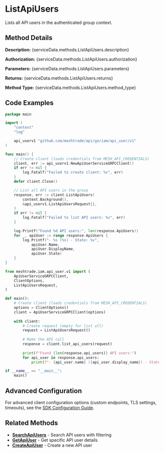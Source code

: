# ListApiUsers

Lists all API users in the authenticated group context.


## Method Details

**Description:** {serviceData.methods.ListApiUsers.description}

**Authorization:** {serviceData.methods.ListApiUsers.authorization}

**Parameters:** {serviceData.methods.ListApiUsers.parameters}

**Returns:** {serviceData.methods.ListApiUsers.returns}

**Method Type:** {serviceData.methods.ListApiUsers.method_type}

## Code Examples

<Tabs>
<TabItem value="go" label="Go">

```go title="list-api-users.go"
package main

import (
	"context"
	"log"

	api_userv1 "github.com/meshtrade/api/go/iam/api_user/v1"
)

func main() {
	// Create client (loads credentials from MESH_API_CREDENTIALS)
	client, err := api_userv1.NewApiUserServiceGRPCClient()
	if err != nil {
		log.Fatalf("Failed to create client: %v", err)
	}
	defer client.Close()

	// List all API users in the group
	response, err := client.ListApiUsers(
		context.Background(),
		&api_userv1.ListApiUsersRequest{},
	)
	if err != nil {
		log.Fatalf("Failed to list API users: %v", err)
	}

	log.Printf("Found %d API users:", len(response.ApiUsers))
	for _, apiUser := range response.ApiUsers {
		log.Printf("- %s (%s) - State: %v", 
			apiUser.Name, 
			apiUser.DisplayName, 
			apiUser.State)
	}
}
```

</TabItem>
<TabItem value="python" label="Python">

```python title="list-api-users.py"
from meshtrade.iam.api_user.v1 import (
    ApiUserServiceGRPCClient,
    ClientOptions,
    ListApiUsersRequest,
)

def main():
    # Create client (loads credentials from MESH_API_CREDENTIALS)
    options = ClientOptions()
    client = ApiUserServiceGRPCClient(options)
    
    with client:
        # Create request (empty for list all)
        request = ListApiUsersRequest()
        
        # Make the API call
        response = client.list_api_users(request)
        
        print(f"Found {len(response.api_users)} API users:")
        for api_user in response.api_users:
            print(f"- {api_user.name} ({api_user.display_name}) - State: {api_user.state}")

if __name__ == "__main__":
    main()
```

</TabItem>
</Tabs>

## Advanced Configuration

For advanced client configuration options (custom endpoints, TLS settings, timeouts), see the [SDK Configuration Guide](../../../../architecture/sdk-configuration).

## Related Methods

- **[SearchApiUsers](./search-api-users)** - Search API users with filtering
- **[GetApiUser](./get-api-user)** - Get specific API user details
- **[CreateApiUser](./create-api-user)** - Create a new API user
